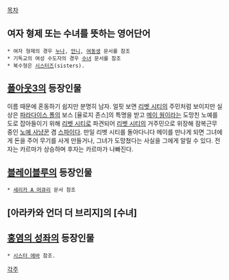 [[목차]]

== 여자 형제 또는 수녀를 뜻하는 영어단어 ==
 * 여자 형제의 경우 [[누나]], [[언니]], [[여동생]] 문서를 참조
 * 기독교의 여성 수도자의 경우 [[수녀]] 문서를 참조
 * 복수형은 [[시스터즈]](sisters).

== [[폴아웃3]]의 등장인물 ==
이름 때문에 혼동하기 쉽지만 분명히 남자. 얼핏 보면 [[리벳 시티]]의 주민처럼 보이지만 실상은 [[파라다이스 폴]]의 보스 [율로지 존스]의 특명을 받고 [[메이 웡]]이라는 도망친 노예를 도로 잡아들이기 위해 [[리벳 시티]]로 파견되어 [[리벳 시티]]의 거주민으로 위장해 잠복근무 중인 [[노예 사냥꾼]] 겸 [[스파이]]다. 만일 리벳 시티를 돌아다니다 메이를 만나게 되면 그녀에게 돈을 주어 무기를 사게 만들거나, 그녀가 도망쳤다는 사실을 그에게 알릴 수 있다. 전자는 카르마가 상승하며 후자는 카르마가 나빠진다.

== [[블레이블루]]의 등장인물 ==
 * [[세리카 A 머큐리]] 문서 참조

== [아라카와 언더 더 브리지]의 [수녀] ==

== [[홍염의 성좌]]의 등장인물 ==
 * [[시스터 에바]] 참조.

[[각주]]

